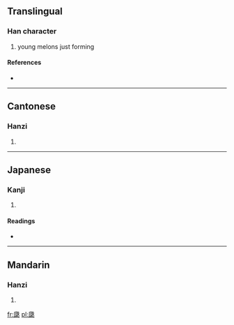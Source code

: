 ==Translingual==

===Han character===
{{Han char|rn=97|rad=瓜|as=05|sn=10|four=7523<sub>3</sub>|canj=竹人竹手人 (HOHQO)}}

# young melons just forming

====References====
* {{Han ref|kx=0746.090|dkj=21380|dj=1154.210|hdz=42654.110|uh=74DE|ud=29918|bh=D2BC|bd=53948}}

----

==Cantonese==

===Hanzi===
{{yue-hanzi|jyut=|y=dit6}}

# {{defn|Cantonese|sort=瓜05}}

----

==Japanese==

===Kanji===
{{ja-kanji|grade=|rs=瓜05}}

# {{defn|Japanese|sort=瓜05}}

====Readings====
* {{ja-readings|on=[[てつ]] (tetsu), [[でち]] (dechi)|kun=|nanori=}}

----

==Mandarin==

===Hanzi===
{{cmn-hanzi|pin=[[dié]] ([[die2]])|wg=tieh<sup>2</sup>}}

# {{defn|Mandarin|sort=瓜05}}

[[fr:瓞]]
[[pl:瓞]]